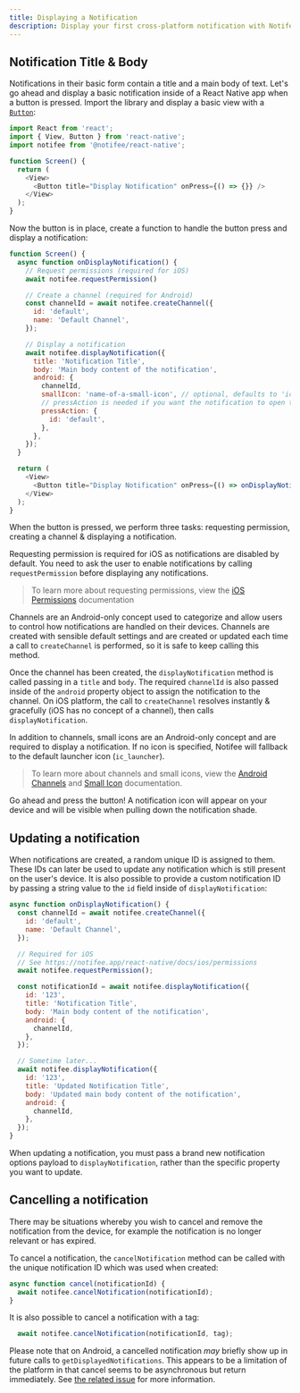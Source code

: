 ```yaml
---
title: Displaying a Notification
description: Display your first cross-platform notification with Notifee.
---
```


## Notification Title & Body

Notifications in their basic form contain a title and a main body of text. Let's go ahead and display a
basic notification inside of a React Native app when a button is pressed. Import the library and display a basic view with a [`Button`](https://facebook.github.io/react-native/docs/button):

```js
import React from 'react';
import { View, Button } from 'react-native';
import notifee from '@notifee/react-native';

function Screen() {
  return (
    <View>
      <Button title="Display Notification" onPress={() => {}} />
    </View>
  );
}
```

Now the button is in place, create a function to handle the button press and display a notification:

```js
function Screen() {
  async function onDisplayNotification() {
    // Request permissions (required for iOS)
    await notifee.requestPermission()

    // Create a channel (required for Android)
    const channelId = await notifee.createChannel({
      id: 'default',
      name: 'Default Channel',
    });

    // Display a notification
    await notifee.displayNotification({
      title: 'Notification Title',
      body: 'Main body content of the notification',
      android: {
        channelId,
        smallIcon: 'name-of-a-small-icon', // optional, defaults to 'ic_launcher'.
        // pressAction is needed if you want the notification to open the app when pressed
        pressAction: {
          id: 'default',
        },
      },
    });
  }

  return (
    <View>
      <Button title="Display Notification" onPress={() => onDisplayNotification()} />
    </View>
  );
}
```

When the button is pressed, we perform three tasks: requesting permission, creating a channel & displaying a notification.

Requesting permission is required for iOS as notifications are disabled by default. You need to ask the user to enable notifications by calling `requestPermission` before displaying any notifications.

> To learn more about requesting permissions, view the [iOS Permissions](/react-native/ios/permissions) documentation

Channels are an Android-only concept used to categorize and allow users to control how notifications are handled
on their devices. Channels are created with sensible default settings and are created or updated each time a
call to `createChannel` is performed, so it is safe to keep calling this method.

Once the channel has been created, the `displayNotification` method is called passing in a `title` and `body`. The required
`channelId` is also passed inside of the `android` property object to assign the notification to the channel. On iOS
platform, the call to `createChannel` resolves instantly & gracefully (iOS has no concept of a channel), then calls `displayNotification`.

In addition to channels, small icons are an Android-only concept and are required to display a notification. If no icon is specified, Notifee will fallback to the default launcher icon (`ic_launcher`).

> To learn more about channels and small icons, view the [Android Channels](/react-native/android/channels) and [Small Icon](/react-native/android/appearance#small-icons) documentation.

Go ahead and press the button! A notification icon will appear on your device and will be visible when pulling down the
notification shade.

## Updating a notification

When notifications are created, a random unique ID is assigned to them. These IDs can later be used to update any
notification which is still present on the user's device. It is also possible to provide a custom notification ID by passing
a string value to the `id` field inside of `displayNotification`:

```js
async function onDisplayNotification() {
  const channelId = await notifee.createChannel({
    id: 'default',
    name: 'Default Channel',
  });

  // Required for iOS
  // See https://notifee.app/react-native/docs/ios/permissions
  await notifee.requestPermission();

  const notificationId = await notifee.displayNotification({
    id: '123',
    title: 'Notification Title',
    body: 'Main body content of the notification',
    android: {
      channelId,
    },
  });

  // Sometime later...
  await notifee.displayNotification({
    id: '123',
    title: 'Updated Notification Title',
    body: 'Updated main body content of the notification',
    android: {
      channelId,
    },
  });
}
```

When updating a notification, you must pass a brand new notification options payload to `displayNotification`, rather
than the specific property you want to update.

## Cancelling a notification

There may be situations whereby you wish to cancel and remove the notification from the device, for example the notification
is no longer relevant or has expired.

To cancel a notification, the `cancelNotification` method can be called with the unique notification ID which was used
when created:

```js
async function cancel(notificationId) {
  await notifee.cancelNotification(notificationId);
}
```

It is also possible to cancel a notification with a tag:

```js
  await notifee.cancelNotification(notificationId, tag);
```

Please note that on Android, a cancelled notification *may* briefly show up in future calls to `getDisplayedNotifications`. This appears to be a limitation of the platform in that cancel seems to be asynchronous but return immediately. See [the related issue](https://github.com/invertase/notifee/issues/188) for more information.
